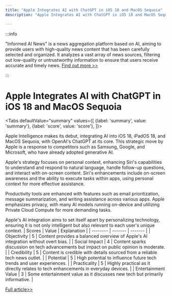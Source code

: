 ```yaml
---
title: "Apple Integrates AI with ChatGPT in iOS 18 and MacOS Sequoia"
description: "Apple Integrates AI with ChatGPT in iOS 18 and MacOS Sequoia"

---
```



:::info

"Informed AI News" is a news aggregation platform based on AI, aiming to provide users with high-quality news content that has been carefully selected and organized. It analyzes a vast array of news sources, filtering out low-quality or untrustworthy information to ensure that users receive accurate and timely news.  [Find out more >>](/)

:::

# Apple Integrates AI with ChatGPT in iOS 18 and MacOS Sequoia


<Tabs
	defaultValue="summary"
	values={[
	{label: 'summary', value: 'summary'},
	{label: 'score', value: 'score'},
]}>
<TabItem value="summary">


Apple Intelligence makes its debut, integrating AI into iOS 18, iPadOS 18, and MacOS Sequoia, with OpenAI's ChatGPT at its core. This strategic move by Apple is a response to competitors such as Samsung, Google, and Microsoft, who have already adopted generative AI.

Apple's strategy focuses on personal context, enhancing Siri's capabilities to understand and respond to natural language, handle follow-up questions, and interact with on-screen content. Siri's enhancements include on-screen awareness and the ability to execute tasks within apps, using personal context for more effective assistance.

Productivity tools are enhanced with features such as email prioritization, message summarization, and writing assistance across various apps. Apple emphasizes privacy, with many AI models running on-device and utilizing Private Cloud Compute for more demanding tasks.

Apple's AI integration aims to set itself apart by personalizing technology, ensuring it is not only intelligent but also relevant to each user's unique context.
</TabItem>
<TabItem value="score">
	| Scores     | Value   | Explanation |
	| -------- | ------- | ------- |
	| Objectivity  | 5    | Content provides a balanced overview of Apple's AI integration without overt bias.    |
	| Social Impact | 4     | Content sparks discussion on tech advancements but impact on public opinion is moderate.    |
	| Credibility    | 5    | Content is credible with details sourced from a reliable tech news outlet.    |
	| Potential    | 5    | High potential to influence future tech trends and user experiences.    |
	| Practicality    | 5    | Highly practical as it directly relates to tech enhancements in everyday devices.    |
	| Entertainment Value    | 3    | Some entertainment value as it discusses new tech but primarily informative.    |
</TabItem>
</Tabs>

[Full article>>](https://www.cnet.com/tech/mobile/apple-intelligence-brings-ai-to-the-iphone-with-chatgpt-integration-and-more/#ftag=CAD590a51e)
